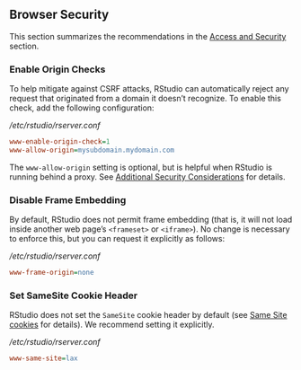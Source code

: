 ## Browser Security

This section summarizes the recommendations in the [Access and Security](../access_and_security/access_and_security.qmd) section.

### Enable Origin Checks

To help mitigate against CSRF attacks, RStudio can automatically reject any request that originated from a domain it doesn't recognize. To enable this check, add the following configuration:

*/etc/rstudio/rserver.conf*

```ini
www-enable-origin-check=1
www-allow-origin=mysubdomain.mydomain.com
```

The `www-allow-origin` setting is optional, but is helpful when RStudio is running behind a proxy. See [Additional Security Considerations](../access_and_security/additional_security_considerations.qmd) for details.

### Disable Frame Embedding

By default, RStudio does not permit frame embedding (that is, it will not load inside another web page's `<frameset>` or `<iframe>`). No change is necessary to enforce this, but you can request it explicitly as follows:

*/etc/rstudio/rserver.conf*

```ini
www-frame-origin=none
```

### Set SameSite Cookie Header

RStudio does not set the `SameSite` cookie header by default (see [Same Site cookies](../access_and_security/same_site_cookies.qmd) for details). We recommend setting it explicitly. 

*/etc/rstudio/rserver.conf*

```ini
www-same-site=lax
```

